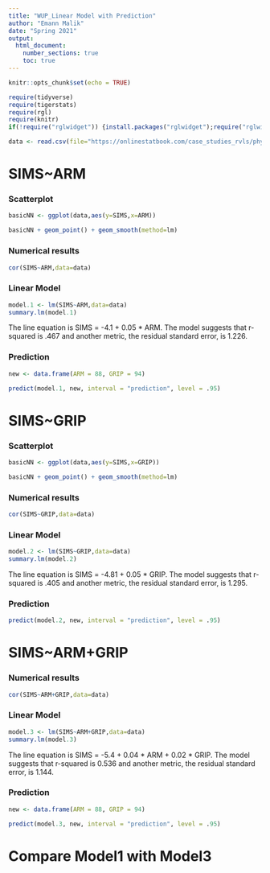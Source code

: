 ```yaml
---
title: "WUP_Linear Model with Prediction"
author: "Emann Malik"
date: "Spring 2021"
output: 
  html_document:
    number_sections: true
    toc: true
---
```


```r
knitr::opts_chunk$set(echo = TRUE)
```

```r
require(tidyverse)
require(tigerstats)
require(rgl)
require(knitr)
if(!require("rglwidget")) {install.packages("rglwidget");require("rglwidget")}
```
  
```r
data <- read.csv(file="https://onlinestatbook.com/case_studies_rvls/physical_strength/data.txt",sep="",header=TRUE) 
```
  
# SIMS~ARM
  
### Scatterplot
```r
basicNN <- ggplot(data,aes(y=SIMS,x=ARM))
``` 
  
```r
basicNN + geom_point() + geom_smooth(method=lm)
```
  
### Numerical results

```r
cor(SIMS~ARM,data=data)
```
  
### Linear Model
  
```r
model.1 <- lm(SIMS~ARM,data=data)
summary.lm(model.1)
```
  
The line equation is SIMS = -4.1 + 0.05 * ARM.
The model suggests that r-squared is .467 and another metric, the residual standard error, is 1.226.
  
### Prediction
  
```r
new <- data.frame(ARM = 88, GRIP = 94)
```
  
```r
predict(model.1, new, interval = "prediction", level = .95)
```
  
# SIMS~GRIP
  
### Scatterplot
```r
basicNN <- ggplot(data,aes(y=SIMS,x=GRIP))
``` 
  
```r
basicNN + geom_point() + geom_smooth(method=lm)
```
  
### Numerical results

```r
cor(SIMS~GRIP,data=data)
```
  
### Linear Model
  
```r
model.2 <- lm(SIMS~GRIP,data=data)
summary.lm(model.2)
```
  
The line equation is SIMS = -4.81 + 0.05 * GRIP.
The model suggests that r-squared is .405 and another metric, the residual standard error, is 1.295.   
  
### Prediction
  
```r
predict(model.2, new, interval = "prediction", level = .95)
```
  
# SIMS~ARM+GRIP
  
### Numerical results

```r
cor(SIMS~ARM+GRIP,data=data)
```
  
### Linear Model
  
```r
model.3 <- lm(SIMS~ARM+GRIP,data=data)
summary.lm(model.3)
```
  
The line equation is SIMS = -5.4 + 0.04 * ARM + 0.02 * GRIP.
The model suggests that r-squared is 0.536 and another metric, the residual standard error, is 1.144.
  
### Prediction
  
```r
new <- data.frame(ARM = 88, GRIP = 94)
```
  
```r
predict(model.3, new, interval = "prediction", level = .95)
```
  
# Compare Model1 with Model3
  
